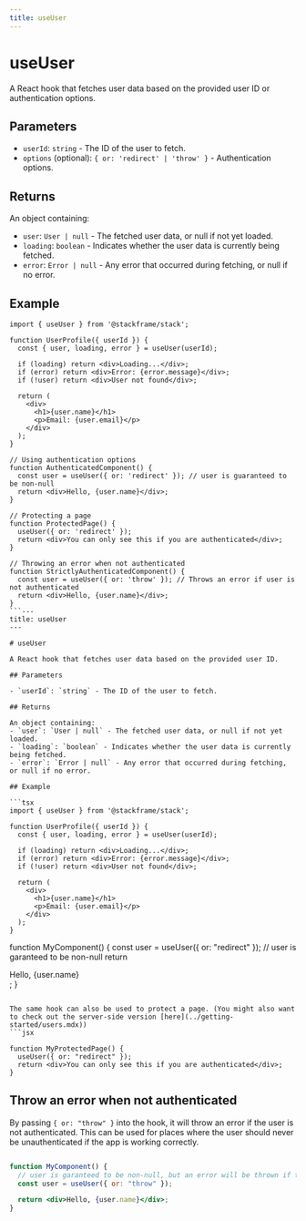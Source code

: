 ```yaml
---
title: useUser
---
```


# useUser

A React hook that fetches user data based on the provided user ID or authentication options.

## Parameters

- `userId`: `string` - The ID of the user to fetch.
- `options` (optional): `{ or: 'redirect' | 'throw' }` - Authentication options.

## Returns

An object containing:
- `user`: `User | null` - The fetched user data, or null if not yet loaded.
- `loading`: `boolean` - Indicates whether the user data is currently being fetched.
- `error`: `Error | null` - Any error that occurred during fetching, or null if no error.

## Example

```tsx
import { useUser } from '@stackframe/stack';

function UserProfile({ userId }) {
  const { user, loading, error } = useUser(userId);

  if (loading) return <div>Loading...</div>;
  if (error) return <div>Error: {error.message}</div>;
  if (!user) return <div>User not found</div>;

  return (
    <div>
      <h1>{user.name}</h1>
      <p>Email: {user.email}</p>
    </div>
  );
}

// Using authentication options
function AuthenticatedComponent() {
  const user = useUser({ or: 'redirect' }); // user is guaranteed to be non-null
  return <div>Hello, {user.name}</div>;
}

// Protecting a page
function ProtectedPage() {
  useUser({ or: 'redirect' });
  return <div>You can only see this if you are authenticated</div>;
}

// Throwing an error when not authenticated
function StrictlyAuthenticatedComponent() {
  const user = useUser({ or: 'throw' }); // Throws an error if user is not authenticated
  return <div>Hello, {user.name}</div>;
}
```---
title: useUser
---

# useUser

A React hook that fetches user data based on the provided user ID.

## Parameters

- `userId`: `string` - The ID of the user to fetch.

## Returns

An object containing:
- `user`: `User | null` - The fetched user data, or null if not yet loaded.
- `loading`: `boolean` - Indicates whether the user data is currently being fetched.
- `error`: `Error | null` - Any error that occurred during fetching, or null if no error.

## Example

```tsx
import { useUser } from '@stackframe/stack';

function UserProfile({ userId }) {
  const { user, loading, error } = useUser(userId);

  if (loading) return <div>Loading...</div>;
  if (error) return <div>Error: {error.message}</div>;
  if (!user) return <div>User not found</div>;

  return (
    <div>
      <h1>{user.name}</h1>
      <p>Email: {user.email}</p>
    </div>
  );
}
```
function MyComponent() {
  const user = useUser({ or: "redirect" }); // user is garanteed to be non-null
  return <div>Hello, {user.name}</div>;
}
```

The same hook can also be used to protect a page. (You might also want to check out the server-side version [here](../getting-started/users.mdx))
```jsx

function MyProtectedPage() {
  useUser({ or: "redirect" });
  return <div>You can only see this if you are authenticated</div>;
}
```

## Throw an error when not authenticated

By passing `{ or: "throw" }` into the hook, it will throw an error if the user is not authenticated. This can be used for places where the user should never be unauthenticated if the app is working correctly.
```jsx

function MyComponent() {
  // user is garanteed to be non-null, but an error will be thrown if the user is not authenticated
  const user = useUser({ or: "throw" }); 

  return <div>Hello, {user.name}</div>;
}
